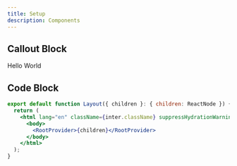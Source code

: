 ---
title: Setup
description: Components
---

 
## Callout Block

<Callout title="Title">Hello World</Callout>


## Code Block
```jsx
export default function Layout({ children }: { children: ReactNode }) {
  return (
    <html lang="en" className={inter.className} suppressHydrationWarning>
      <body>
        <RootProvider>{children}</RootProvider>
      </body>
    </html>
  );
}
```


